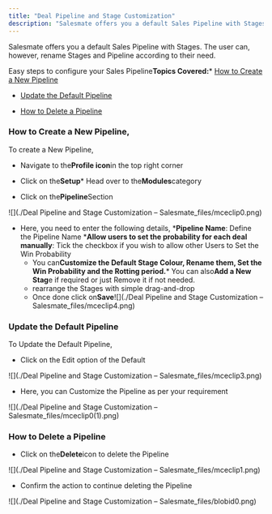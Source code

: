 ```yaml
---
title: "Deal Pipeline and Stage Customization"
description: "Salesmate offers you a default Sales Pipeline with Stages. The user can, however, rename Stages and Pipeline according to their need."
---
```


Salesmate offers you a default Sales Pipeline with Stages. The user can, however, rename Stages and Pipeline according to their need.

Easy steps to configure your Sales Pipeline**Topics Covered:***   [How to Create a New Pipeline](https://support.salesmate.io/hc/en-us/articles/115000147089#h_01HQTBF6CN4FKR3ZV6H004GC39)

*   [Update the Default Pipeline](https://support.salesmate.io/hc/en-us/articles/115000147089#h_01HQTCBVRJHRJWR9F59WG88WY2)

*   [How to Delete a Pipeline](https://support.salesmate.io/hc/en-us/articles/115000147089#h_01HQTERWX20QBVF2NJN97KGEAT)


### How to Create a New Pipeline,

To create a New Pipeline,


*   Navigate to the**Profile icon**in the top right corner

*   Click on the**Setup***   Head over to the**Modules**category

*   Click on the**Pipeline**Section

![](./Deal Pipeline and Stage Customization – Salesmate_files/mceclip0.png)


*   Here, you need to enter the following details,
    ***Pipeline Name**: Define the Pipeline Name
    ***Allow users to set the probability for each deal manually**: Tick the checkbox if you wish to allow other Users to Set the Win Probability
    *   You can**Customize the Default Stage Colour, Rename them, Set the Win Probability and the Rotting period.***   You can also**Add a New Stag**e if required or just Remove it if not needed.
    *   rearrange the Stages with simple drag-and-drop
    *   Once done click on**Save**![](./Deal Pipeline and Stage Customization – Salesmate_files/mceclip4.png)


### Update the Default Pipeline

To Update the Default Pipeline,


*   Click on the Edit option of the Default

![](./Deal Pipeline and Stage Customization – Salesmate_files/mceclip3.png)


*   Here, you can Customize the Pipeline as per your requirement

![](./Deal Pipeline and Stage Customization – Salesmate_files/mceclip0(1).png)


### How to Delete a Pipeline


*   Click on the**Delete**icon to delete the Pipeline

![](./Deal Pipeline and Stage Customization – Salesmate_files/mceclip1.png)


*   Confirm the action to continue deleting the Pipeline

![](./Deal Pipeline and Stage Customization – Salesmate_files/blobid0.png)
